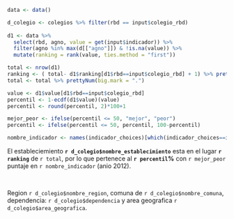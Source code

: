 ```r
data <- data()

d_colegio <- colegios %>% filter(rbd == input$colegio_rbd)
  
d1 <- data %>%
  select(rbd, agno, value = get(input$indicador)) %>%
  filter(agno %in% max(d[["agno"]]) & !is.na(value)) %>%
  mutate(ranking = rank(value, ties.method = "first"))

total <- nrow(d1) 
ranking <- ( total- d1$ranking[d1$rbd==input$colegio_rbd] + 1) %>% prettyNum(big.mark = ".")
total <- total %>% prettyNum(big.mark = ".")

value <- d1$value[d1$rbd==input$colegio_rbd]
percentil <- 1-ecdf(d1$value)(value)
percentil <- round(percentil, 2)*100+1

mejor_peor <- ifelse(percentil <= 50, "mejor", "peor")
percentil <- ifelse(percentil <= 50, percentil, 100-percentil)

nombre_indicador <- names(indicador_choices)[which(indicador_choices==input$indicador)]
```

El estableciemiento **`r d_colegio$nombre_establecimiento`** esta en el lugar **`r ranking`** de `r total`, por lo que pertenece al **`r percentil`&#37;** con `r mejor_peor` puntaje en `r nombre_indicador` (anio 2012).

<br>

Region `r d_colegio$nombre_region`, comuna de `r d_colegio$nombre_comuna`, dependencia: `r d_colegio$dependencia` y area geografica `r d_colegio$area_geografica`.


